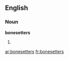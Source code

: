==English==

===Noun===
'''bonesetters'''

# {{plural of|[[bonesetter]]}}

[[ar:bonesetters]]
[[fr:bonesetters]]